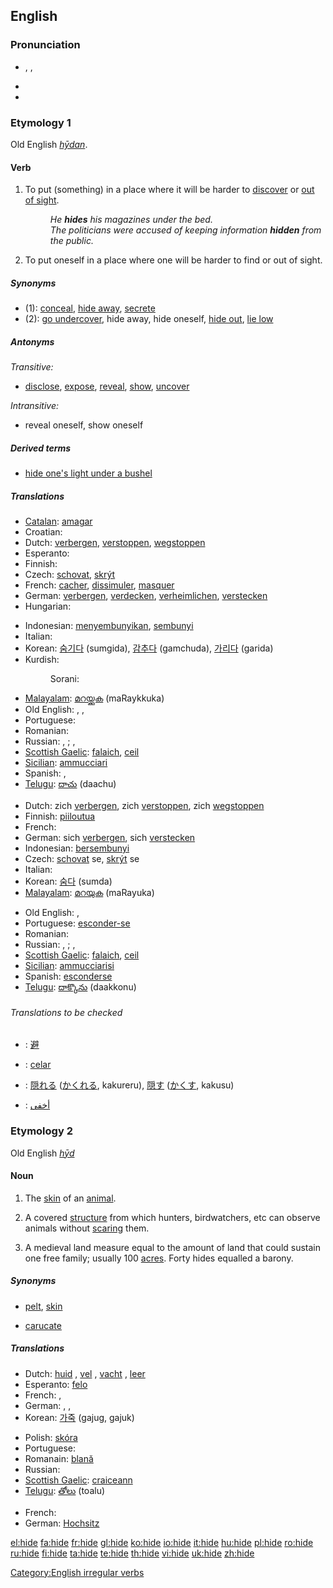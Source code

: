 ==English==

===Pronunciation===
* {{AHD|hīd}}, {{IPA|/haɪd/}}, {{SAMPA|/haId/}}
*{{audio|en-us-hide.ogg|Audio (US)}}
* {{rhymes|aɪd}}

===Etymology 1===
Old English ''[[hydan|hȳdan]]''.

====Verb====
{{en-verb|hides|hiding|hid|hidden}}

# {{transitive}} To put (something) in a place where it will be harder to [[discover]] or [[out of sight]].
#: ''He '''hides''' his magazines under the bed.''
#: ''The politicians were accused of keeping information '''hidden''' from the public.''
# {{intransitive}} To put oneself in a place where one will be harder to find or out of sight.

=====Synonyms=====
*(1): [[conceal]], [[hide away]], [[secrete]]
*(2): [[go undercover]], hide away, hide oneself, [[hide out]], [[lie low]]

=====Antonyms=====
''Transitive:''

*[[disclose]], [[expose]], [[reveal]], [[show]], [[uncover]]

''Intransitive:''
*reveal oneself, show oneself

=====Derived terms=====
*[[hide one's light under a bushel]]

=====Translations=====
{{trans-top|(transitive)}}
* [[Catalan]]: [[amagar]]
* Croatian: {{t-|hr|kriti}}
* Dutch: [[verbergen]], [[verstoppen]], [[wegstoppen]]
* Esperanto: {{t-|eo|kaŝi|xs=Esperanto}}
* Finnish: {{t+|fi|piilottaa}}
* Czech: [[schovat]], [[skrýt]]
* French: [[cacher]], [[dissimuler]], [[masquer]]
* German: [[verbergen]], [[verdecken]], [[verheimlichen]], [[verstecken]]
* Hungarian: {{t-|hu|rejt}}
{{trans-mid}}
* Indonesian: [[menyembunyikan]], [[sembunyi]]
* Italian: {{t+|it|nascondere}}
* Korean: [[숨기다]] (sumgida), [[감추다]] (gamchuda), [[가리다]] (garida)
* Kurdish:
*: Sorani: {{t|ku|شاردنه‌وه‌|tr=shArdnawa|sc=KUchar}}
* [[Malayalam]]: [[മറയ്ക്കുക]] (maRaykkuka)
* Old English: {{t-|ang|hydan|alt=hȳdan|xs=Old English}}, {{t-|ang|miþan|alt=mīþan|xs=Old English}}, {{t|ang|helan|xs=Old English}}
* Portuguese: {{t+|pt|esconder}}
* Romanian: {{t+|ro|ascunde}}
* Russian: {{t|ru|прятать|tr=pr'átat'|sc=Cyrl}} {{impf}}, {{t|ru|спрятать|tr=spr'átat'|sc=Cyrl}} {{pf}}; {{t|ru|скрывать|tr=skryvát'|sc=Cyrl}} {{impf}}, {{t|ru|скрыть|tr=skryt'|sc=Cyrl}} {{pf}}
* [[Scottish Gaelic]]: [[falaich]], [[ceil]]
* [[Sicilian]]: [[ammucciari]]
* Spanish: {{t-|es|esconder}}, {{t-|es|ocultar}}
* [[Telugu]]: [[దాచు]] (daachu)
{{trans-bottom}}

{{trans-top|(intransitive)}}
* Dutch: zich [[verbergen]], zich [[verstoppen]], zich [[wegstoppen]]
* Finnish: [[piiloutua]]
* French: {{t+|fr|se cacher}}
* German: sich [[verbergen]], sich [[verstecken]]
* Indonesian: [[bersembunyi]]
* Czech: [[schovat]] se, [[skrýt]] se
* Italian: {{t-|it|nascondersi}}
* Korean: [[숨다]] (sumda)
* [[Malayalam]]: [[മറയുക]] (maRayuka)
{{trans-mid}}
* Old English: {{t-|ang|hydan|alt=hȳdan|xs=Old English}}, {{t-|ang|miþan|alt=mīþan|xs=Old English}}
* Portuguese: [[esconder-se]]
* Romanian: {{t+|ro|ascunde}}
* Russian: {{t|ru|прятаться|tr=pr'átat's'a|sc=Cyrl}} {{impf}}, {{t|ru|спрятаться|tr=spr'átat's'a|sc=Cyrl}} {{pf}}; {{t|ru|скрываться|tr=skryvát's'a|sc=Cyrl}} {{impf}}, {{t|ru|скрыться|tr=skrýt's'a|sc=Cyrl}} {{pf}}
* [[Scottish Gaelic]]: [[falaich]], [[ceil]]
* [[Sicilian]]: [[ammucciarisi]]
* Spanish: [[esconderse]]
* [[Telugu]]: [[దాక్కొను]] (daakkonu)
{{trans-bottom}}

======Translations to be checked======
<!--Remove this section once all of the translations below have been moved into the tables above.-->
{{checktrans}}

*{{ttbc|CJKV Characters}}: [[避]]
*{{ttbc|Ido}}: [[celar]]
*{{ttbc|Japanese}}: [[隠れる]] ([[かくれる]], kakureru), [[隠す]] ([[かくす]], kakusu)
*{{ttbc|Arabic}}: [[أخفى]]

===Etymology 2===
Old English ''[[hyd|hȳd]]''

====Noun====
{{en-noun}}

# {{countable}} The [[skin]] of an [[animal]].
# {{countable}} {{italbrac|mainly British}} A covered [[structure]] from which hunters, birdwatchers, etc can observe animals without [[scare|scaring]] them.
# A medieval land measure equal to the amount of land that could sustain one free family; usually 100 [[acre]]s. Forty hides equalled a barony.

=====Synonyms=====
*{{italbrac-colon|animal skin}} [[pelt]], [[skin]]
*{{italbrac-colon|land measure}} [[carucate]]

=====Translations=====
{{trans-top|skin of an animal}}
* Dutch: [[huid]] {{f}}, [[vel]] {{n}}, [[vacht]] {{f}}, [[leer]] {{n}}
* Esperanto: [[felo]]
* French: {{t+|fr|cuir|m}}, {{t+|fr|peau|f}}
* German: {{t+|de|Haut|f}}, {{t+|de|Fell|n}}, {{t+|de|Leder|n}}
* Korean: [[가죽]] (gajug, gajuk)
{{trans-mid}}
* Polish: [[skóra]] {{f}}
* Portuguese: {{t+|pt|pele|f}}
* Romanain: [[blană]] {{f}}
* Russian: {{t+|ru|шкура|f|tr=škúra|sc=Cyrl}}
* [[Scottish Gaelic]]: [[craiceann]] {{m}}
* [[Telugu]]: [[తోలు]] (toalu)
{{trans-bottom}}

{{trans-top|covered structure for observing animals}}
* French: {{t+|fr|cache|f}}
* German: [[Hochsitz]] {{m}}
{{trans-mid}}
{{trans-bottom}}

{{trans-top|land measure}}
{{trans-mid}}
{{trans-bottom}}

[[Category:English irregular verbs]]

[[el:hide]]
[[fa:hide]]
[[fr:hide]]
[[gl:hide]]
[[ko:hide]]
[[io:hide]]
[[it:hide]]
[[hu:hide]]
[[pl:hide]]
[[ro:hide]]
[[ru:hide]]
[[fi:hide]]
[[ta:hide]]
[[te:hide]]
[[th:hide]]
[[vi:hide]]
[[uk:hide]]
[[zh:hide]]